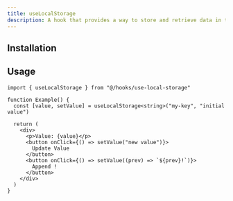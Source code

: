 ```yaml
---
title: useLocalStorage
description: A hook that provides a way to store and retrieve data in the browser's local storage.
---
```


## Installation
<ComponentInstall name="use-local-storage" />

## Usage

```tsx
import { useLocalStorage } from "@/hooks/use-local-storage"

function Example() {
  const [value, setValue] = useLocalStorage<string>("my-key", "initial value")

  return (
    <div>
      <p>Value: {value}</p>
      <button onClick={() => setValue("new value")}>
        Update Value
      </button>
      <button onClick={() => setValue((prev) => `${prev}!`)}>
        Append !
      </button>
    </div>
  )
}
```

